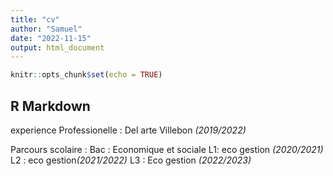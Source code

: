 ```yaml
---
title: "cv"
author: "Samuel"
date: "2022-11-15"
output: html_document
---
```


```r
knitr::opts_chunk$set(echo = TRUE)
```

## R Markdown

experience Professionelle :
Del arte Villebon  *(2019/2022)*

Parcours scolaire  :
Bac : Economique et sociale 
L1: eco gestion *(2020/2021)*
L2 : eco gestion*(2021/2022)*
L3 : Eco gestion *(2022/2023)*
